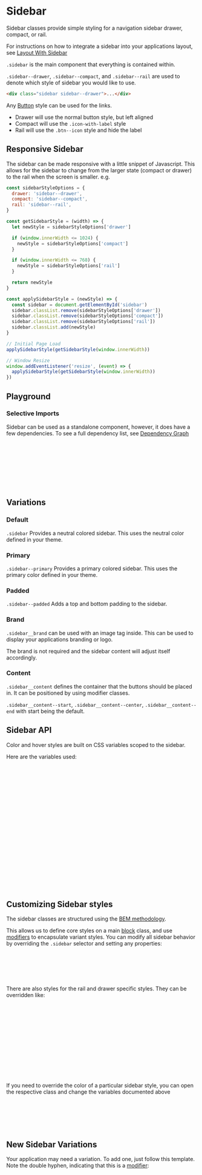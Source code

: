 
<Meta of={SidebarStories} />

# Sidebar

<div
  dangerouslySetInnerHTML={{
    __html: createSourceCodeLink({ link: 'components/sidebar.css' }).outerHTML,
  }}
></div>

Sidebar classes provide simple styling for a navigation sidebar drawer, compact, or rail.

For instructions on how to integrate a sidebar into your applications layout, see [Layout With Sidebar](?path=/docs/recipes-layout--sidebar)

`.sidebar` is the main component that everything is contained within.

`.sidebar--drawer`, `.sidebar--compact`, and `.sidebar--rail` are used to denote which style of sidebar you would like to use.

```html
<div class="sidebar sidebar--drawer">...</div>
```

Any [Button](?path=/docs/navigation-components-button--docs#default) style can be used for the links.

- Drawer will use the normal button style, but left aligned
- Compact will use the `.icon-with-label` style
- Rail will use the `.btn--icon` style and hide the label

## Responsive Sidebar

The sidebar can be made responsive with a little snippet of Javascript. This allows for the sidebar to change from the larger state (compact or drawer) to the rail when the screen is smaller. e.g.

```js
const sidebarStyleOptions = {
  drawer: 'sidebar--drawer',
  compact: 'sidebar--compact',
  rail: 'sidebar--rail',
}

const getSidebarStyle = (width) => {
  let newStyle = sidebarStyleOptions['drawer']

  if (window.innerWidth <= 1024) {
    newStyle = sidebarStyleOptions['compact']
  }

  if (window.innerWidth <= 768) {
    newStyle = sidebarStyleOptions['rail']
  }

  return newStyle
}

const applySidebarStyle = (newStyle) => {
  const sidebar = document.getElementById('sidebar')
  sidebar.classList.remove(sidebarStyleOptions['drawer'])
  sidebar.classList.remove(sidebarStyleOptions['compact'])
  sidebar.classList.remove(sidebarStyleOptions['rail'])
  sidebar.classList.add(newStyle)
}

// Initial Page Load
applySidebarStyle(getSidebarStyle(window.innerWidth))

// Window Resize
window.addEventListener('resize', (event) => {
  applySidebarStyle(getSidebarStyle(window.innerWidth))
})
```

## Playground

<Canvas of={SidebarStories.DefaultDrawer} />
<Controls of={SidebarStories.DefaultDrawer} />

### Selective Imports

Sidebar can be used as a standalone component, however, it does have a few dependencies. To see a full dependency list, see [Dependency Graph](?path=/docs/overview-selective-imports--docs#dependencies)

```css
/* Depends on */
@import '@rolemodel/optics/dist/css/core/tokens';
@import '@rolemodel/optics/dist/css/core/base';
@import '@rolemodel/optics/dist/css/components/icon';
@import '@rolemodel/optics/dist/css/components/button';

/* Component */
@import '@rolemodel/optics/dist/css/components/sidebar';
```

## Variations

### Default

`.sidebar` Provides a neutral colored sidebar. This uses the neutral color defined in your theme.

<div class="flex gap-sm">
  <Canvas of={SidebarStories.DefaultDrawer} />
  <Canvas of={SidebarStories.DefaultCompact} />
  <Canvas of={SidebarStories.DefaultRail} />
</div>

### Primary

`.sidebar--primary` Provides a primary colored sidebar. This uses the primary color defined in your theme.

<div class="flex gap-sm">
  <Canvas of={SidebarStories.PrimaryDrawer} />
  <Canvas of={SidebarStories.PrimaryCompact} />
  <Canvas of={SidebarStories.PrimaryRail} />
</div>

### Padded

`.sidebar--padded` Adds a top and bottom padding to the sidebar.

<div class="flex gap-sm">
  <Canvas of={SidebarStories.PaddedDrawer} />
  <Canvas of={SidebarStories.PaddedCompact} />
  <Canvas of={SidebarStories.PaddedRail} />
</div>

### Brand

`.sidebar__brand` can be used with an image tag inside. This can be used to display your applications branding or logo.

The brand is not required and the sidebar content will adjust itself accordingly.

<div class="flex gap-sm">
  <Canvas of={SidebarStories.NoBrandDrawer} />
  <Canvas of={SidebarStories.NoBrandCompact} />
  <Canvas of={SidebarStories.NoBrandRail} />
</div>

### Content

`.sidebar__content` defines the container that the buttons should be placed in. It can be positioned by using modifier classes.

`.sidebar__content--start`, `.sidebar__content--center`, `.sidebar__content--end` with start being the default.

<div class="flex gap-sm">
  <Canvas of={SidebarStories.CenteredDrawer} />
  <Canvas of={SidebarStories.CenteredCompact} />
  <Canvas of={SidebarStories.CenteredRail} />
</div>

<div class="flex gap-sm">
  <Canvas of={SidebarStories.EndDrawer} />
  <Canvas of={SidebarStories.EndCompact} />
  <Canvas of={SidebarStories.EndRail} />
</div>

<div class="flex gap-sm">
  <Canvas of={SidebarStories.LogoutDrawer} />
  <Canvas of={SidebarStories.LogoutCompact} />
  <Canvas of={SidebarStories.LogoutRail} />
</div>

## Sidebar API

Color and hover styles are built on CSS variables scoped to the sidebar.

Here are the variables used:

```css
// Public API
// Normal
--_op-sidebar-background-color
--_op-sidebar-text-color
--_op-sidebar-border-color

// Width
--_op-sidebar-rail-width
--_op-sidebar-compact-width
--_op-sidebar-drawer-width
--_op-sidebar-rail-brand-width
--_op-sidebar-compact-brand-width
--_op-sidebar-drawer-brand-width

// Spacing
--_op-sidebar-spacing
--_op-sidebar-brand-spacing
--_op-sidebar-content-spacing
--_op-sidebar-content-item-spacing

// Animation
--_op-sidebar-transition
```

## Customizing Sidebar styles

<div
  dangerouslySetInnerHTML={{
    __html: createAlert({
      title: 'Important!',
      description: 'These patterns represent how to customize the style of the sidebar for your project.',
    }).outerHTML,
  }}
></div>

The sidebar classes are structured using the [BEM methodology](https://getbem.com/naming).

This allows us to define core styles on a main [block](https://getbem.com/naming/#block) class, and use [modifiers](https://getbem.com/naming/#modifier) to encapsulate variant styles. You can modify all sidebar behavior by overriding the `.sidebar` selector and setting any properties:

```css
.sidebar {
  --_op-sidebar-rail-width: 10rem;
  --_op-sidebar-compact-width: 20rem;
  --_op-sidebar-drawer-width: 30rem;
}
```

There are also styles for the rail and drawer specific styles. They can be overridden like:

```css
.sidebar {
  .sidebar__content {
    align-items: flex-end;
  }
}

.sidebar {
  .sidebar__content {
    > * {
      font-weight: var(--op-font-weight-black);
    }
  }
}
```

If you need to override the color of a particular sidebar style, you can open the respective class and change the variables documented above

```css
// This will only affect the primary sidebar, but not default
.sidebar--primary {
  --_op-sidebar-background-color: purple;
  --_op-sidebar-text-color: purple;
}
```

## New Sidebar Variations

<div
  dangerouslySetInnerHTML={{
    __html: createAlert({
      title: 'Important!',
      description: 'These patterns represent how to create new variations of the sidebar for your project.',
    }).outerHTML,
  }}
></div>

Your application may need a variation. To add one, just follow this template. Note the double hyphen, indicating that this is a [modifier](https://getbem.com/naming/#modifier):

```css
.sidebar--{name} {
}
```
